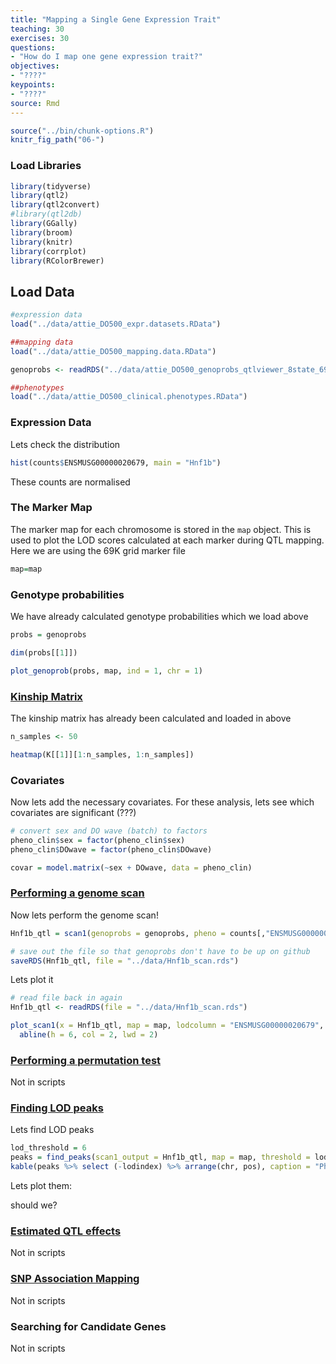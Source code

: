 ```yaml
---
title: "Mapping a Single Gene Expression Trait"
teaching: 30
exercises: 30
questions:
- "How do I map one gene expression trait?"
objectives:
- "????"
keypoints:
- "????"
source: Rmd
---
```


```r
source("../bin/chunk-options.R")
knitr_fig_path("06-")
```

### Load Libraries  

```r
library(tidyverse)
library(qtl2)
library(qtl2convert)
#library(qtl2db)
library(GGally)
library(broom)
library(knitr)
library(corrplot)
library(RColorBrewer)


```

## Load Data

```r

#expression data
load("../data/attie_DO500_expr.datasets.RData")

##mapping data
load("../data/attie_DO500_mapping.data.RData")

genoprobs <- readRDS("../data/attie_DO500_genoprobs_qtlviewer_8state_69k.rds")

##phenotypes
load("../data/attie_DO500_clinical.phenotypes.RData")

```

### Expression Data


Lets check the distribution


```r


hist(counts$ENSMUSG00000020679, main = "Hnf1b")


```

These counts are normalised

### The Marker Map  

The marker map for each chromosome is stored in the `map` object. This is used to plot the LOD scores calculated at each marker during QTL mapping.  Here we are using the 69K grid marker file

```r

map=map

```

### Genotype probabilities  

We have already calculated genotype probabilities which we load above

```r


probs = genoprobs

```

```r

dim(probs[[1]])

```

```r

plot_genoprob(probs, map, ind = 1, chr = 1)

```

### [Kinship Matrix](https://smcclatchy.github.io/mapping/04-calc-kinship/)

The kinship matrix has already been calculated and loaded in above


```r

n_samples <- 50

heatmap(K[[1]][1:n_samples, 1:n_samples])

```

### Covariates    

Now lets add the necessary covariates. For these analysis, lets see which covariates are significant (???)

```r

# convert sex and DO wave (batch) to factors
pheno_clin$sex = factor(pheno_clin$sex)
pheno_clin$DOwave = factor(pheno_clin$DOwave)

covar = model.matrix(~sex + DOwave, data = pheno_clin)

```
### [Performing a genome scan](https://smcclatchy.github.io/mapping/06-perform-genome-scan/) 

Now lets perform the genome scan!

```r

Hnf1b_qtl = scan1(genoprobs = genoprobs, pheno = counts[,"ENSMUSG00000020679", drop = FALSE], kinship = K, addcovar = covar, cores = 2)

```

```r
# save out the file so that genoprobs don't have to be up on github
saveRDS(Hnf1b_qtl, file = "../data/Hnf1b_scan.rds")
```

Lets plot it


```r
# read file back in again
Hnf1b_qtl <- readRDS(file = "../data/Hnf1b_scan.rds")

plot_scan1(x = Hnf1b_qtl, map = map, lodcolumn = "ENSMUSG00000020679", main = colnames(Hnf1b_qtl))
  abline(h = 6, col = 2, lwd = 2)


```

### [Performing a permutation test](https://smcclatchy.github.io/mapping/10-perform-perm-test/) 

Not in scripts

### [Finding LOD peaks](https://smcclatchy.github.io/mapping/07-find-lod-peaks/)

Lets find LOD peaks

```r
lod_threshold = 6
peaks = find_peaks(scan1_output = Hnf1b_qtl, map = map, threshold = lod_threshold, peakdrop = 4, prob = 0.95)
kable(peaks %>% select (-lodindex) %>% arrange(chr, pos), caption = "Phenotype QTL Peaks with LOD >= 6")

```

Lets plot them:

should we?

### [Estimated QTL effects](https://smcclatchy.github.io/mapping/11-est-qtl-effects/) 

Not in scripts


### [SNP Association Mapping](https://smcclatchy.github.io/mapping/12-snp-assoc/)

Not in scripts

### Searching for Candidate Genes

Not in scripts
